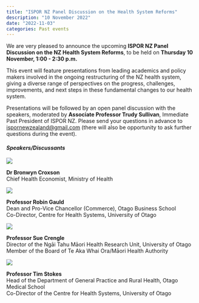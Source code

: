 ```yaml
---
title: "ISPOR NZ Panel Discussion on the Health System Reforms"
description: "10 November 2022"
date: "2022-11-03"
categories: Past events
---
```


We are very pleased to announce the upcoming **ISPOR NZ Panel Discussion on the NZ Health System Reforms**, to be held on **Thursday 10 November, 1:00 - 2:30 p.m.**

This event will feature presentations from leading academics and policy makers involved in the ongoing restructuring of the NZ health system, giving a diverse range of perspectives on the progress, challenges, improvements, and next steps in these fundamental changes to our health system.

Presentations will be followed by an open panel discussion with the speakers, moderated by **Associate Professor Trudy Sullivan**, Immediate Past President of ISPOR NZ. Please send your questions in advance to <ispornewzealand@gmail.com> (there will also be opportunity to ask further questions during the event).

#### *Speakers/Discussants*

::: {layout="[20, 80]"}
![](_images/bronwyn-croxson.jpg)

**Dr Bronwyn Croxson**\
Chief Health Economist, Ministry of Health
:::

::: {layout="[20, 80]"}
![](_images/robin-gauld.jpg)

**Professor Robin Gauld**\
Dean and Pro-Vice Chancellor (Commerce), Otago Business School\
Co-Director, Centre for Health Systems, University of Otago
:::

::: {layout="[20, 80]"}
![](_images/sue-crengle.jpg)

**Professor Sue Crengle**\
Director of the Ngāi Tahu Māori Health Research Unit, University of Otago\
Member of the Board of Te Aka Whai Ora/Māori Health Authority
:::

::: {layout="[20, 80]"}
![](_images/tim-stokes.jpg)

**Professor Tim Stokes**\
Head of the Department of General Practice and Rural Health, Otago Medical School\
Co-Director of the Centre for Health Systems, University of Otago
:::
